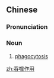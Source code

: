 ==Chinese==
{{zh-forms|type=22}}
{{zh-wp}}

===Pronunciation===
{{zh-pron
|m=tūnshì zuòyòng
|c=tan1 sai6 zok3 jung6
|cat=n
}}

===Noun===
{{zh-noun}}

# {{lb|zh|biochemistry}} [[phagocytosis]]

[[zh:吞噬作用]]